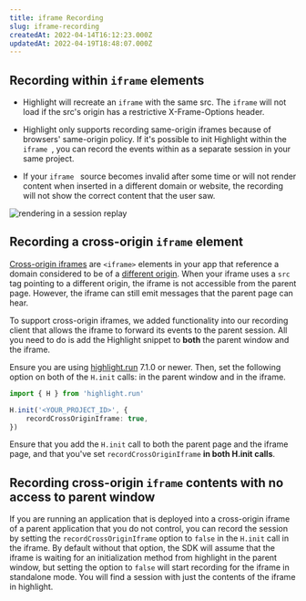```yaml
---
title: iframe Recording
slug: iframe-recording
createdAt: 2022-04-14T16:12:23.000Z
updatedAt: 2022-04-19T18:48:07.000Z
---
```


## Recording within `iframe` elements

-   Highlight will recreate an `iframe` with the same src. The `iframe` will not load if the src's origin has a restrictive X-Frame-Options header.

-   Highlight only supports recording same-origin iframes because of browsers' same-origin policy. If it's possible to init Highlight within the
    `iframe `, you can record the events within as a separate session in your same project.

-   If your
    `iframe ` source becomes invalid after some time or will not render content when inserted in a different domain or website, the recording will not show the correct content that the user saw.

![rendering in a session replay](https://archbee-image-uploads.s3.amazonaws.com/XPwQFz8tul7ogqGkmtA0y/UP4LVunHyPBCzRukQwoh4_image.png)

## Recording a cross-origin `iframe` element

[Cross-origin iframes](https://learn.microsoft.com/en-us/skype-sdk/ucwa/cross_domainiframe) are `<iframe>` elements in your app that reference a domain considered to be of a [different origin](https://developer.mozilla.org/en-US/docs/Web/Security/Same-origin_policy). When your iframe uses a `src` tag pointing to a different origin, the iframe is not accessible from the parent page. However, the iframe can still emit messages that the parent page can hear.

To support cross-origin iframes, we added functionality into our recording client that allows the iframe to forward its events to the parent session. All you need to do is add the Highlight snippet to **both** the parent window and the iframe.

Ensure you are using [highlight.run](https://www.npmjs.com/package/highlight.run) 7.1.0 or newer. Then, set the following option on both of the `H.init` calls: in the parent window and in the iframe.

```typescript
import { H } from 'highlight.run'

H.init('<YOUR_PROJECT_ID>', {
	recordCrossOriginIframe: true,
})
```

Ensure that you add the `H.init` call to both the parent page and the iframe page, and that you've set `recordCrossOriginIframe` **in both H.init calls**.

## Recording cross-origin `iframe` contents with no access to parent window

If you are running an application that is deployed into a cross-origin iframe of a parent application that
you do not control, you can record the session by setting the `recordCrossOriginIframe` option to `false`
in the `H.init` call in the iframe. By default without that option, the SDK will assume that the iframe
is waiting for an initialization method from highlight in the parent window, but setting the option
to `false` will start recording for the iframe in standalone mode. You will find a session with just
the contents of the iframe in highlight.
